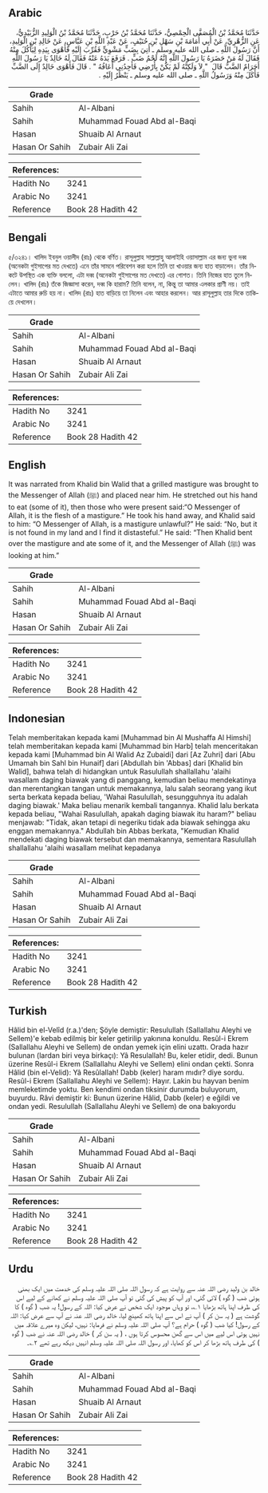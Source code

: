 ## Arabic


<div dir="rtl" lang="ar" style={{fontSize:'larger',backgroundColor:'#f8f9fa',padding:20}}>
حَدَّثَنَا مُحَمَّدُ بْنُ الْمُصَفَّى الْحِمْصِيُّ، حَدَّثَنَا مُحَمَّدُ بْنُ حَرْبٍ، حَدَّثَنَا مُحَمَّدُ بْنُ الْوَلِيدِ الزُّبَيْدِيُّ، عَنِ الزُّهْرِيِّ، عَنْ أَبِي أُمَامَةَ بْنِ سَهْلِ بْنِ حُنَيْفٍ، عَنْ عَبْدِ اللَّهِ بْنِ عَبَّاسٍ، عَنْ خَالِدِ بْنِ الْوَلِيدِ، أَنَّ رَسُولَ اللَّهِ ـ صلى الله عليه وسلم ـ أُتِيَ بِضَبٍّ مَشْوِيٍّ فَقُرِّبَ إِلَيْهِ فَأَهْوَى بِيَدِهِ لِيَأْكُلَ مِنْهُ فَقَالَ لَهُ مَنْ حَضَرَهُ يَا رَسُولَ اللَّهِ إِنَّهُ لَحْمُ ضَبٍّ ‏.‏ فَرَفَعَ يَدَهُ عَنْهُ فَقَالَ لَهُ خَالِدٌ يَا رَسُولَ اللَّهِ أَحَرَامٌ الضَّبُّ قَالَ ‏ "‏ لاَ وَلَكِنَّهُ لَمْ يَكُنْ بِأَرْضِي فَأَجِدُنِي أَعَافُهُ ‏"‏ ‏.‏ قَالَ فَأَهْوَى خَالِدٌ إِلَى الضَّبِّ فَأَكَلَ مِنْهُ وَرَسُولُ اللَّهِ ـ صلى الله عليه وسلم ـ يَنْظُرُ إِلَيْهِ ‏.‏
</div>
<div style={{backgroundColor:'#f8f9fa',padding:20, marginBottom: 10}}><table> <thead> <tr> <th>Grade</th> <th></th> </tr> </thead> <tbody> <tr><td>Sahih</td><td>Al-Albani</td></tr><tr><td>Sahih</td><td>Muhammad Fouad Abd al-Baqi</td></tr><tr><td>Hasan</td><td>Shuaib Al Arnaut</td></tr><tr><td>Hasan Or Sahih</td><td>Zubair Ali Zai</td></tr></tbody></table><table> <thead> <tr> <th>References:</th> <th></th> </tr> </thead> <tbody><tr><td>Hadith No</td><td>3241</td></tr><tr><td>Arabic No</td><td>3241</td></tr><tr><td>Reference</td><td>Book 28 Hadith 42</td></tr></tbody></table></div>

## Bengali


<div dir="ltr" lang="bn" style={{fontSize:'larger',backgroundColor:'#f8f9fa',padding:20}}>
৫/৩২৪১। খালিদ ইবনুল ওয়ালীদ (রাঃ) থেকে বর্ণিত। রাসূলুল্লাহ সাল্লাল্লাহু আলাইহি ওয়াসাল্লাম এর জন্য ভুনা দব্ব (অনেকটা গুইসাপের মত দেখতে) এনে তাঁর সামনে পরিবেশন করা হলে তিনি তা খাওয়ার জন্য হাত বাড়ালেন। তাঁর নিকটে উপস্থিত এক ব্যক্তি বললো, এটা দব্ব (অনেকটা গুইসাপের মত দেখতে) এর গোশত। তিনি নিজের হাত তুলে নিলেন। খালিদ (রাঃ) তঁকে জিজ্ঞাসা করেন, দব্ব কি হারাম? তিনি বলেন, না, কিন্তু তা আমার এলকার প্রাণী নয়। তাই এটাতে আমার রুচি হয় না। খালিদ (রাঃ) হাত বাড়িয়ে তা নিলেন এবং আহার করলেন। আর রাসূলুল্লাহ তার দিকে তাকিয়ে দেখলেন।
</div>
<div style={{backgroundColor:'#f8f9fa',padding:20, marginBottom: 10}}><table> <thead> <tr> <th>Grade</th> <th></th> </tr> </thead> <tbody> <tr><td>Sahih</td><td>Al-Albani</td></tr><tr><td>Sahih</td><td>Muhammad Fouad Abd al-Baqi</td></tr><tr><td>Hasan</td><td>Shuaib Al Arnaut</td></tr><tr><td>Hasan Or Sahih</td><td>Zubair Ali Zai</td></tr></tbody></table><table> <thead> <tr> <th>References:</th> <th></th> </tr> </thead> <tbody><tr><td>Hadith No</td><td>3241</td></tr><tr><td>Arabic No</td><td>3241</td></tr><tr><td>Reference</td><td>Book 28 Hadith 42</td></tr></tbody></table></div>

## English


<div dir="ltr" lang="en" style={{fontSize:'larger',backgroundColor:'#f8f9fa',padding:20}}>
It was narrated from Khalid bin Walid that a grilled mastigure was brought to the Messenger of Allah (ﷺ) and placed near him. He stretched out his hand to eat (some of it), then those who were present said:“O Messenger of Allah, it is the flesh of a mastigure.” He took his hand away, and Khalid said to him: “O Messenger of Allah, is a mastigure unlawful?” He said: “No, but it is not found in my land and I find it distasteful.” He said: “Then Khalid bent over the mastigure and ate some of it, and the Messenger of Allah (ﷺ) was looking at him.”
</div>
<div style={{backgroundColor:'#f8f9fa',padding:20, marginBottom: 10}}><table> <thead> <tr> <th>Grade</th> <th></th> </tr> </thead> <tbody> <tr><td>Sahih</td><td>Al-Albani</td></tr><tr><td>Sahih</td><td>Muhammad Fouad Abd al-Baqi</td></tr><tr><td>Hasan</td><td>Shuaib Al Arnaut</td></tr><tr><td>Hasan Or Sahih</td><td>Zubair Ali Zai</td></tr></tbody></table><table> <thead> <tr> <th>References:</th> <th></th> </tr> </thead> <tbody><tr><td>Hadith No</td><td>3241</td></tr><tr><td>Arabic No</td><td>3241</td></tr><tr><td>Reference</td><td>Book 28 Hadith 42</td></tr></tbody></table></div>

## Indonesian


<div dir="ltr" lang="id" style={{fontSize:'larger',backgroundColor:'#f8f9fa',padding:20}}>
Telah memberitakan kepada kami [Muhammad bin Al Mushaffa Al Himshi] telah memberitakan kepada kami [Muhammad bin Harb] telah menceritakan kepada kami [Muhammad bin Al Walid Az Zubaidi] dari [Az Zuhri] dari [Abu Umamah bin Sahl bin Hunaif] dari [Abdullah bin 'Abbas] dari [Khalid bin Walid], bahwa telah di hidangkan untuk Rasulullah shallallahu 'alaihi wasallam daging biawak yang di panggang, kemudian beliau mendekatinya dan merentangkan tangan untuk memakannya, lalu salah seorang yang ikut serta berkata kepada beliau, 'Wahai Rasulullah, sesungguhnya itu adalah daging biawak.' Maka beliau menarik kembali tangannya. Khalid lalu berkata kepada beliau, "Wahai Rasulullah, apakah daging biawak itu haram?" beliau menjawab: "Tidak, akan tetapi di negeriku tidak ada biawak sehingga aku enggan memakannya." Abdullah bin Abbas berkata, "Kemudian Khalid mendekati daging biawak tersebut dan memakannya, sementara Rasulullah shallallahu 'alaihi wasallam melihat kepadanya
</div>
<div style={{backgroundColor:'#f8f9fa',padding:20, marginBottom: 10}}><table> <thead> <tr> <th>Grade</th> <th></th> </tr> </thead> <tbody> <tr><td>Sahih</td><td>Al-Albani</td></tr><tr><td>Sahih</td><td>Muhammad Fouad Abd al-Baqi</td></tr><tr><td>Hasan</td><td>Shuaib Al Arnaut</td></tr><tr><td>Hasan Or Sahih</td><td>Zubair Ali Zai</td></tr></tbody></table><table> <thead> <tr> <th>References:</th> <th></th> </tr> </thead> <tbody><tr><td>Hadith No</td><td>3241</td></tr><tr><td>Arabic No</td><td>3241</td></tr><tr><td>Reference</td><td>Book 28 Hadith 42</td></tr></tbody></table></div>

## Turkish


<div dir="ltr" lang="tr" style={{fontSize:'larger',backgroundColor:'#f8f9fa',padding:20}}>
Hâlid bin el-Velîd (r.a.)'den; Şöyle demiştir: Resulullah (Sallallahu Aleyhi ve Sellem)'e kebab edilmiş bir keler getirilip yakınına konuldu. Resûl-i Ekrem (Sallallahu Aleyhi ve Sellem) de ondan yemek için elini uzattı. Orada hazır bulunan (lardan biri veya birkaçı): Yâ Resulallah! Bu, keler etidir, dedi. Bunun üzerine Resûl-i Ekrem (Sallallahu Aleyhi ve Sellem) elini ondan çekti. Sonra Hâlid (bin el-Velid): Yâ Resûlallah! Dabb (keler) haram mıdır? diye sordu. Resûl-i Ekrem (Sallallahu Aleyhi ve Sellem): Hayır. Lakin bu hayvan benim memleketimde yoktu. Ben kendimi ondan tiksinir durumda buluyorum, buyurdu. Râvi demiştir ki: Bunun üzerine Hâlid, Dabb (keler) e eğildi ve ondan yedi. Resulullah (Sallallahu Aleyhi ve Sellem) de ona bakıyordu
</div>
<div style={{backgroundColor:'#f8f9fa',padding:20, marginBottom: 10}}><table> <thead> <tr> <th>Grade</th> <th></th> </tr> </thead> <tbody> <tr><td>Sahih</td><td>Al-Albani</td></tr><tr><td>Sahih</td><td>Muhammad Fouad Abd al-Baqi</td></tr><tr><td>Hasan</td><td>Shuaib Al Arnaut</td></tr><tr><td>Hasan Or Sahih</td><td>Zubair Ali Zai</td></tr></tbody></table><table> <thead> <tr> <th>References:</th> <th></th> </tr> </thead> <tbody><tr><td>Hadith No</td><td>3241</td></tr><tr><td>Arabic No</td><td>3241</td></tr><tr><td>Reference</td><td>Book 28 Hadith 42</td></tr></tbody></table></div>

## Urdu


<div dir="rtl" lang="ur" style={{fontSize:'larger',backgroundColor:'#f8f9fa',padding:20}}>
خالد بن ولید رضی اللہ عنہ سے روایت ہے کہ رسول اللہ صلی اللہ علیہ وسلم کی خدمت میں ایک بھنی ہوئی ضب ( گوہ ) لائی گئی، اور آپ کو پیش کی گئی تو آپ صلی اللہ علیہ وسلم نے کھانے کے لیے اس کی طرف اپنا ہاتھ بڑھایا ۱؎، تو وہاں موجود ایک شخص نے عرض کیا: اللہ کے رسول! یہ ضب ( گوہ ) کا گوشت ہے ( یہ سن کر ) آپ نے اس سے اپنا ہاتھ کھینچ لیا، خالد رضی اللہ عنہ نے آپ سے عرض کیا: اللہ کے رسول! کیا ضب ( گوہ ) حرام ہے؟ آپ صلی اللہ علیہ وسلم نے فرمایا: نہیں، لیکن وہ میرے علاقہ میں نہیں ہوتی اس لیے میں اس سے گھن محسوس کرتا ہوں ، ( یہ سن کر ) خالد رضی اللہ عنہ نے ضب ( گوہ ) کی طرف ہاتھ بڑھا کر اس کو کھایا، اور رسول اللہ صلی اللہ علیہ وسلم انہیں دیکھ رہے تھے ۲؎۔
</div>
<div style={{backgroundColor:'#f8f9fa',padding:20, marginBottom: 10}}><table> <thead> <tr> <th>Grade</th> <th></th> </tr> </thead> <tbody> <tr><td>Sahih</td><td>Al-Albani</td></tr><tr><td>Sahih</td><td>Muhammad Fouad Abd al-Baqi</td></tr><tr><td>Hasan</td><td>Shuaib Al Arnaut</td></tr><tr><td>Hasan Or Sahih</td><td>Zubair Ali Zai</td></tr></tbody></table><table> <thead> <tr> <th>References:</th> <th></th> </tr> </thead> <tbody><tr><td>Hadith No</td><td>3241</td></tr><tr><td>Arabic No</td><td>3241</td></tr><tr><td>Reference</td><td>Book 28 Hadith 42</td></tr></tbody></table></div>
